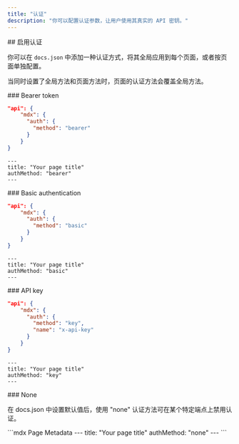 ```yaml
---
title: "认证"
description: "你可以配置认证参数，让用户使用其真实的 API 密钥。"
---
```




<div id="enabling-authentication">
  ## 启用认证
</div>

你可以在 `docs.json` 中添加一种认证方式，将其全局应用到每个页面，或者按页面单独配置。

当同时设置了全局方法和页面方法时，页面的认证方法会覆盖全局方法。

<div id="bearer-token">
  ### Bearer token
</div>

<CodeGroup>

```json docs.json
"api": {
    "mdx": {
      "auth": {
        "method": "bearer"
      }
    }
}
```

```mdx Page Metadata
---
title: "Your page title"
authMethod: "bearer"
---
```

</CodeGroup>

<div id="basic-authentication">
  ### Basic authentication
</div>

<CodeGroup>

```json docs.json
"api": {
    "mdx": {
      "auth": {
        "method": "basic"
      }
    }
}
```

```mdx Page Metadata
---
title: "Your page title"
authMethod: "basic"
---
```

</CodeGroup>

<div id="api-key">
  ### API key
</div>

<CodeGroup>

```json docs.json
"api": {
    "mdx": {
      "auth": {
        "method": "key",
        "name": "x-api-key"
      }
    }
}
```

```mdx Page Metadata
---
title: "Your page title"
authMethod: "key"
---
```

</CodeGroup>

<div id="none">
  ### None
</div>

在 docs.json 中设置默认值后，使用 "none" 认证方法可在某个特定端点上禁用认证。

<CodeGroup>
```mdx Page Metadata
---
title: "Your page title"
authMethod: "none"
---
```
</CodeGroup>
